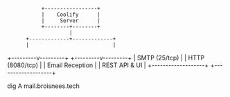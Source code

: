                +-----------------+
               |    Coolify      |
               |     Server      |
               +--------+--------+
                        |
          +-------------+-------------+
          |                           |
+---------v---------+       +---------v---------+
|  SMTP (25/tcp)    |       |  HTTP (8080/tcp)  |
|  Email Reception  |       |  REST API & UI    |
+-------------------+       +-------------------+

dig A mail.broisnees.tech
